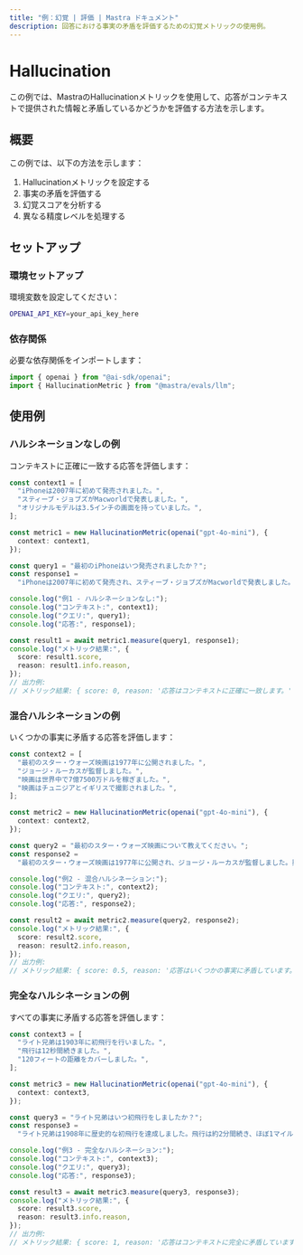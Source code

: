 ```yaml
---
title: "例：幻覚 | 評価 | Mastra ドキュメント"
description: 回答における事実の矛盾を評価するための幻覚メトリックの使用例。
---
```



# Hallucination

この例では、MastraのHallucinationメトリックを使用して、応答がコンテキストで提供された情報と矛盾しているかどうかを評価する方法を示します。

## 概要

この例では、以下の方法を示します：

1. Hallucinationメトリックを設定する
2. 事実の矛盾を評価する
3. 幻覚スコアを分析する
4. 異なる精度レベルを処理する

## セットアップ

### 環境セットアップ

環境変数を設定してください：

```bash filename=".env"
OPENAI_API_KEY=your_api_key_here
```

### 依存関係

必要な依存関係をインポートします：

```typescript copy showLineNumbers filename="src/index.ts"
import { openai } from "@ai-sdk/openai";
import { HallucinationMetric } from "@mastra/evals/llm";
```

## 使用例

### ハルシネーションなしの例

コンテキストに正確に一致する応答を評価します：

```typescript copy showLineNumbers{5} filename="src/index.ts"
const context1 = [
  "iPhoneは2007年に初めて発売されました。",
  "スティーブ・ジョブズがMacworldで発表しました。",
  "オリジナルモデルは3.5インチの画面を持っていました。",
];

const metric1 = new HallucinationMetric(openai("gpt-4o-mini"), {
  context: context1,
});

const query1 = "最初のiPhoneはいつ発売されましたか？";
const response1 =
  "iPhoneは2007年に初めて発売され、スティーブ・ジョブズがMacworldで発表しました。オリジナルのiPhoneは3.5インチの画面を備えていました。";

console.log("例1 - ハルシネーションなし:");
console.log("コンテキスト:", context1);
console.log("クエリ:", query1);
console.log("応答:", response1);

const result1 = await metric1.measure(query1, response1);
console.log("メトリック結果:", {
  score: result1.score,
  reason: result1.info.reason,
});
// 出力例:
// メトリック結果: { score: 0, reason: '応答はコンテキストに正確に一致します。' }
```

### 混合ハルシネーションの例

いくつかの事実に矛盾する応答を評価します：

```typescript copy showLineNumbers{31} filename="src/index.ts"
const context2 = [
  "最初のスター・ウォーズ映画は1977年に公開されました。",
  "ジョージ・ルーカスが監督しました。",
  "映画は世界中で7億7500万ドルを稼ぎました。",
  "映画はチュニジアとイギリスで撮影されました。",
];

const metric2 = new HallucinationMetric(openai("gpt-4o-mini"), {
  context: context2,
});

const query2 = "最初のスター・ウォーズ映画について教えてください。";
const response2 =
  "最初のスター・ウォーズ映画は1977年に公開され、ジョージ・ルーカスが監督しました。興行収入は10億ドルを超え、全てカリフォルニアで撮影されました。";

console.log("例2 - 混合ハルシネーション:");
console.log("コンテキスト:", context2);
console.log("クエリ:", query2);
console.log("応答:", response2);

const result2 = await metric2.measure(query2, response2);
console.log("メトリック結果:", {
  score: result2.score,
  reason: result2.info.reason,
});
// 出力例:
// メトリック結果: { score: 0.5, reason: '応答はいくつかの事実に矛盾しています。' }
```

### 完全なハルシネーションの例

すべての事実に矛盾する応答を評価します：

```typescript copy showLineNumbers{58} filename="src/index.ts"
const context3 = [
  "ライト兄弟は1903年に初飛行を行いました。",
  "飛行は12秒間続きました。",
  "120フィートの距離をカバーしました。",
];

const metric3 = new HallucinationMetric(openai("gpt-4o-mini"), {
  context: context3,
});

const query3 = "ライト兄弟はいつ初飛行をしましたか？";
const response3 =
  "ライト兄弟は1908年に歴史的な初飛行を達成しました。飛行は約2分間続き、ほぼ1マイルをカバーしました。";

console.log("例3 - 完全なハルシネーション:");
console.log("コンテキスト:", context3);
console.log("クエリ:", query3);
console.log("応答:", response3);

const result3 = await metric3.measure(query3, response3);
console.log("メトリック結果:", {
  score: result3.score,
  reason: result3.info.reason,
});
// 出力例:
// メトリック結果: { score: 1, reason: '応答はコンテキストに完全に矛盾しています。' }
```
